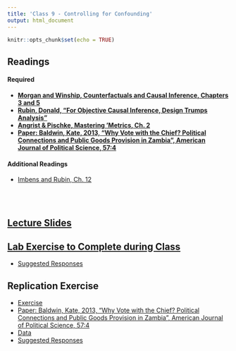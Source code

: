 ```yaml
---
title: 'Class 9 - Controlling for Confounding'
output: html_document
---
```


```r
knitr::opts_chunk$set(echo = TRUE)
```

## Readings
#### Required
- **[Morgan and Winship, Counterfactuals and Causal Inference, Chapters 3 and 5](Classes/Class_9/Readings/M&W.pdf)**
- **[Rubin, Donald, "For Objective Causal Inference, Design Trumps Analysis"](Classes/Class_9/Readings/Rubin Design Trumps Analysis.pdf)**
- **[Angrist & Pischke, Mastering 'Metrics, Ch. 2](Classes/Class_9/Readings/A&P_Ch.2.pdf)**
- **[Paper: Baldwin, Kate, 2013, "Why Vote with the Chief? Political Connections and Public Goods Provision in Zambia", American Journal of Political Science, 57:4](Classes/Class_9/Replication/Baldwin 2013.pdf)**

#### Additional Readings
- [Imbens and Rubin, Ch. 12](Classes/Class_9/Readings/Imbens and Rubin Ch.12.pdf)

<br> </br>

## [Lecture Slides](Classes/Class_9/Slides_Controls_v2.pdf)

## [Lab Exercise to Complete during Class](Classes/Class_9/Lab Exercise/Exercise_Controls_v6.pdf)
  - [Suggested Responses](Classes/Class_9/Lab Exercise/Exercise_Controls_v6_Suggested_Responses_Suggested_Responses.pdf)

## Replication Exercise
 - [Exercise](Classes/Class_9/Replication/Replication_Controls_v5.pdf) 
 - [Paper: Baldwin, Kate, 2013, "Why Vote with the Chief? Political Connections and Public Goods Provision in Zambia", American Journal of Political Science, 57:4](Classes/Class_9/Replication/Baldwin 2013.pdf) 
 - [Data](Classes/Class_9/Replication/Baldwin_adjusted.csv) 
 - [Suggested Responses](Classes/Class_9/Replication/Replication_Controls_v5_suggested_responses.pdf)

